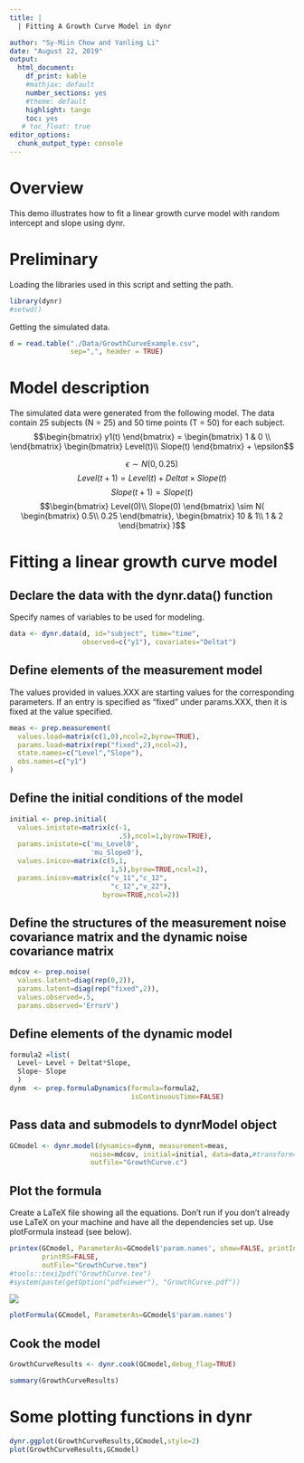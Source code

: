 ```yaml
---
title: |
  | Fitting A Growth Curve Model in dynr

author: "Sy-Miin Chow and Yanling Li"
date: "August 22, 2019"
output: 
  html_document:
    df_print: kable
    #mathjax: default
    number_sections: yes
    #theme: default
    highlight: tango
    toc: yes
   # toc_float: true
editor_options: 
  chunk_output_type: console
---
```



# Overview
This demo illustrates how to fit a linear growth curve model with random intercept and slope using dynr.


# Preliminary
Loading the libraries used in this script and setting the path.
```r
library(dynr)
#setwd()
```

Getting the simulated data. 
```r
d = read.table("./Data/GrowthCurveExample.csv",
               sep=",", header = TRUE)
```

# Model description
The simulated data were generated from the following model. The data contain 25 subjects (N = 25) and 50 time points (T = 50) for each subject. 
$$\begin{bmatrix}
y1(t)
\end{bmatrix} = 
\begin{bmatrix}
1 & 0 \\
\end{bmatrix} 
\begin{bmatrix}
Level(t)\\
Slope(t)
\end{bmatrix}
+ \epsilon$$

$$\epsilon \sim N(0, 0.25)$$
$$Level(t+1) = Level(t) + Deltat \times Slope(t) $$
$$Slope(t+1) = Slope(t)$$
$$\begin{bmatrix}
Level(0)\\
Slope(0)
\end{bmatrix} \sim N(
\begin{bmatrix}
0.5\\
0.25
\end{bmatrix},
\begin{bmatrix}
10 & 1\\
1 & 2 
\end{bmatrix}
)$$


# Fitting a linear growth curve model
## Declare the data with the dynr.data() function
Specify names of variables to be used for modeling.
```r
data <- dynr.data(d, id="subject", time="time", 
                  observed=c("y1"), covariates="Deltat")
```

## Define elements of the measurement model
The values provided in values.XXX are starting values for the corresponding parameters. If an entry is specified as "fixed" under params.XXX, then it is fixed at the value specified.
```r
meas <- prep.measurement(
  values.load=matrix(c(1,0),ncol=2,byrow=TRUE), 
  params.load=matrix(rep("fixed",2),ncol=2),
  state.names=c("Level","Slope"),
  obs.names=c("y1")
)
```

## Define the initial conditions of the model
```r
initial <- prep.initial(
  values.inistate=matrix(c(-1,
                           .5),ncol=1,byrow=TRUE),
  params.inistate=c('mu_Level0',
                    'mu_Slope0'), 
  values.inicov=matrix(c(5,1,
                         1,5),byrow=TRUE,ncol=2),
  params.inicov=matrix(c("v_11","c_12",
                         "c_12","v_22"),
                       byrow=TRUE,ncol=2)) 

```

## Define the structures of the measurement noise covariance matrix and the dynamic noise covariance matrix
```r
mdcov <- prep.noise(
  values.latent=diag(rep(0,2)), 
  params.latent=diag(rep("fixed",2)), 
  values.observed=.5, 
  params.observed='ErrorV')
```

## Define elements of the dynamic model
```r
formula2 =list(
  Level~ Level + Deltat*Slope,
  Slope~ Slope
  )
dynm  <- prep.formulaDynamics(formula=formula2,
                              isContinuousTime=FALSE)
```


## Pass data and submodels to dynrModel object
```r
GCmodel <- dynr.model(dynamics=dynm, measurement=meas,
                    noise=mdcov, initial=initial, data=data,#transform=trans,
                    outfile="GrowthCurve.c")
```
## Plot the formula 
Create a LaTeX file showing all the equations. Don't run if you don't already use LaTeX on your machine and have all the dependencies set up. Use plotFormula instead (see below).
```r
printex(GCmodel, ParameterAs=GCmodel$'param.names', show=FALSE, printInit=TRUE, 
        printRS=FALSE,
        outFile="GrowthCurve.tex")
#tools::texi2pdf("GrowthCurve.tex")
#system(paste(getOption("pdfviewer"), "GrowthCurve.pdf"))
```
![](Latex_output_GCM.PNG)

```r
plotFormula(GCmodel, ParameterAs=GCmodel$'param.names')
```


## Cook the model
```r
GrowthCurveResults <- dynr.cook(GCmodel,debug_flag=TRUE)
```
```r
summary(GrowthCurveResults)
```

# Some plotting functions in dynr
```r
dynr.ggplot(GrowthCurveResults,GCmodel,style=2)
plot(GrowthCurveResults,GCmodel)
```